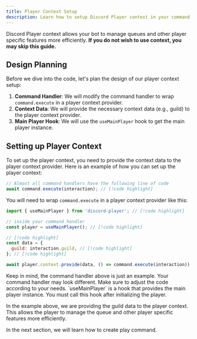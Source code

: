 ```yaml
---
title: Player Context Setup
description: Learn how to setup Discord Player context in your command handler
---
```


Discord Player context allows your bot to manage queues and other player specific features more efficiently. **If you do not wish to use context, you may skip this guide.**

## Design Planning

Before we dive into the code, let's plan the design of our player context setup:

1. **Command Handler**: We will modify the command handler to wrap `command.execute` in a player context provider.
2. **Context Data**: We will provide the necessary context data (e.g., guild) to the player context provider.
3. **Main Player Hook**: We will use the `useMainPlayer` hook to get the main player instance.

## Setting up Player Context

To set up the player context, you need to provide the context data to the player context provider. Here is an example of how you can set up the player context:

```js title="command-handler.js"
// Almost all command handlers have the following line of code
await command.execute(interaction); // [!code highlight]
```

You will need to wrap `command.execute` in a player context provider like this:

```js title="command-handler.js"
import { useMainPlayer } from 'discord-player'; // [!code highlight]

// inside your command handler
const player = useMainPlayer(); // [!code highlight]

// [!code highlight]
const data = {
  guild: interaction.guild, // [!code highlight]
}; // [!code highlight]

await player.context.provide(data, () => command.execute(interaction)); // [!code highlight]
```

<Callout type="warn">
  Keep in mind, the command handler above is just an example. Your command handler may look different. Make sure to
  adjust the code according to your needs.
</Callout>

<Callout>
  `useMainPlayer` is a hook that provides the main player instance. You must call this hook after initializing the
  player.
</Callout>

In the example above, we are providing the guild data to the player context. This allows the player to manage the queue and other player specific features more efficiently.

In the next section, we will learn how to create play command.
